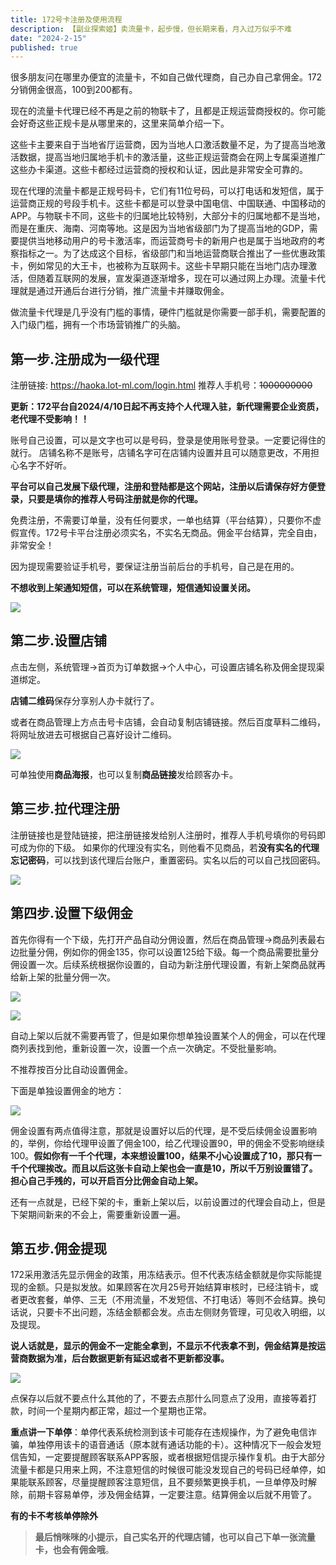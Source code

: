 ```yaml
---
title: 172号卡注册及使用流程
description: 【副业探索姬】卖流量卡，起步慢，但长期来看，月入过万似乎不难
date: "2024-2-15"
published: true
---
```


很多朋友问在哪里办便宜的流量卡，不如自己做代理商，自己办自己拿佣金。172分销佣金很高，100到200都有。

现在的流量卡代理已经不再是之前的物联卡了，且都是正规运营商授权的。你可能会好奇这些正规卡是从哪里来的，这里来简单介绍一下。

这些卡主要来自于当地省厅运营商，因为当地人口激活数量不足，为了提高当地激活数据，提高当地归属地手机卡的激活量，这些正规运营商会在网上专属渠道推广这些办卡渠道。这些卡都经过运营商的授权和认证，因此是非常安全可靠的。

现在代理的流量卡都是正规号码卡，它们有11位号码，可以打电话和发短信，属于运营商正规的号段手机卡。这些卡都是可以登录中国电信、中国联通、中国移动的APP。与物联卡不同，这些卡的归属地比较特别，大部分卡的归属地都不是当地，而是在重庆、海南、河南等地。这是因为当地省级部门为了提高当地的GDP，需要提供当地移动用户的号卡激活率，而运营商号卡的新用户也是属于当地政府的考察指标之一。为了达成这个目标，省级部门和当地运营商联合推出了一些优惠政策卡，例如常见的大王卡，也被称为互联网卡。这些卡早期只能在当地门店办理激活，但随着互联网的发展，宣发渠道逐渐增多，现在可以通过网上办理。流量卡代理就是通过开通后台进行分销，推广流量卡并赚取佣金。

做流量卡代理是几乎没有门槛的事情，硬件门槛就是你需要一部手机，需要配置的入门级门槛，拥有一个市场营销推广的头脑。

## 第一步.注册成为一级代理

注册链接: https://haoka.lot-ml.com/login.html 推荐人手机号：~~1000000000~~

**更新：172平台自2024/4/10日起不再支持个人代理入驻，新代理需要企业资质，老代理不受影响！！**


账号自己设置，可以是文字也可以是号码，登录是使用账号登录。一定要记得住的就行。
店铺名称不是账号，店铺名字可在店铺内设置并且可以随意更改，不用担心名字不好听。

**平台可以自己发展下级代理，注册和登陆都是这个网站，注册以后请保存好方便登录，只要是填你的推荐人号码注册就是你的代理。**

免费注册，不需要订单量，没有任何要求，一单也结算（平台结算），只要你不虚假宣传。172号卡平台注册必须实名，不实名无商品。佣金平台结算，完全自由，非常安全！

因为提现需要验证手机号，要保证注册当前后台的手机号，自己是在用的。

**不想收到上架通知短信，可以在系统管理，短信通知设置关闭。**

![](/article/llk/1.JPEG)

## **第二步.设置店铺**

点击左侧，系统管理→首页为订单数据→个人中心，可设置店铺名称及佣金提现渠道绑定。

**店铺二维码**保存分享别人办卡就行了。

或者在商品管理上方点击号卡店铺，会自动复制店铺链接。然后百度草料二维码，将网址放进去可根据自己喜好设计二维码。

![](/article/llk/2.PNG)

可单独使用**商品海报**，也可以复制**商品链接**发给顾客办卡。

## 第三步.拉代理注册
注册链接也是登陆链接，把注册链接发给别人注册时，推荐人手机号填你的号码即可成为你的下级。
如果你的代理没有实名，则他看不见商品，若**没有实名的代理忘记密码**，可以找到该代理后台账户，重置密码。实名以后的可以自己找回密码。

![](/article/llk/3.PNG)

## **第四步.设置下级佣金**

首先你得有一个下级，先打开产品自动分佣设置，然后在商品管理→商品列表最右边批量分佣，例如你的佣金135，你可以设置125给下级。每一个商品需要批量分佣设置一次。后续系统根据你设置的，自动为新注册代理设置，有新上架商品就再给新上架的批量分佣一次。

![](/article/llk/4.png)

![](/article/llk/5.png)

自动上架以后就不需要再管了，但是如果你想单独设置某个人的佣金，可以在代理商列表找到他，重新设置一次，设置一个点一次确定。不受批量影响。

不推荐按百分比自动设置佣金。

下面是单独设置佣金的地方：

![](/article/llk/6.png)

佣金设置有两点值得注意，那就是设置好以后的代理，是不受后续佣金设置影响的，举例，你给代理甲设置了佣金100，给乙代理设置90，甲的佣金不受影响继续100。**假如你有一千个代理，本来想设置100，结果不小心设置成了10，那只有一千个代理挨改。而且以后这张卡自动上架也会一直是10，所以千万别设置错了。担心自己手残的，可以开启百分比佣金自动上架。**

还有一点就是，已经下架的卡，重新上架以后，以前设置过的代理会自动上，但是下架期间新来的不会上，需要重新设置一遍。

## **第五步.佣金提现**

172采用激活先显示佣金的政策，用冻结表示。但不代表冻结金额就是你实际能提现的金额。只是拟发放。如果顾客在次月25号开始结算审核时，已经注销卡，或者更改套餐，单停、三无（不用流量，不发短信、不打电话）等则不会结算。换句话说，只要卡不出问题，冻结金额都会发。点击左侧财务管理，可见收入明细，以及提现。

**说人话就是，显示的佣金不一定能全拿到，不显示不代表拿不到，佣金结算是按运营商数据为准，后台数据更新有延迟或者不更新都没事。**

![](/article/llk/7.png)

点保存以后就不要点什么其他的了，不要去点那什么同意点了没用，直接等着打款，时间一个星期内都正常，超过一个星期也正常。

**重点讲一下单停**：单停代表系统检测到该卡可能存在违规操作，为了避免电信诈骗，单独停用该卡的语音通话（原本就有通话功能的卡）。这种情况下一般会发短信告知，一定要提醒顾客联系APP客服，或者根据短信提示操作复机。由于大部分流量卡都是只用来上网，不注意短信的时候很可能没发现自己的号码已经单停，如果能联系顾客，尽量提醒顾客注意短信，且不要频繁更换手机，一旦单停及时解除，前期卡容易单停，涉及佣金结算，一定要注意。结算佣金以后就不用管了。

**有的卡不考核单停除外**

> **最后悄咪咪的小提示，自己实名开的代理店铺，也可以自己下单一张流量卡，也会有佣金哦**。